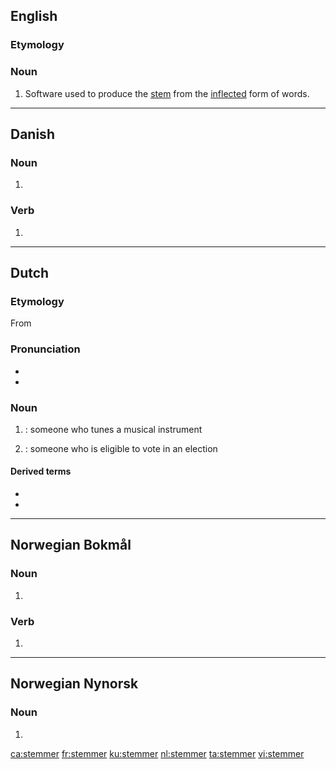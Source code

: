 ==English==
{{wikipedia|stemming}}

===Etymology===
{{suffix|stem|er|lang=en}}

===Noun===
{{en-noun}}
# {{context|computing|linguistics|lang=en}} Software used to produce the [[stem]] from the [[inflected]] form of words.

----

==Danish==

===Noun===
{{head|da|noun form|g=c}}

# {{plural indefinite of|stemme|lang=da}}

===Verb===
{{head|da|verb form}}

# {{present tense of|stemme|lang=da}}

----

==Dutch==

===Etymology===
From {{suffix|stemmen|er|lang=nl}}

===Pronunciation===
* {{audio|Nl-stemmer.ogg|Audio|lang=nl}}
* {{hyphenation|stem|mer|lang=nl}}

===Noun===
{{nl-noun|m|-s|stemmertje}}

# {{l|en|tuner}}: someone who tunes a musical instrument
# {{l|en|voter}}: someone who is eligible to vote in an election

====Derived terms====
* {{l|nl|fijnstemmer}}
* {{l|nl|pianostemmer}}

----

==Norwegian Bokmål==

===Noun===
{{head|nb|noun form|g=m}}

# {{inflection of|stemme||indefinite|p|lang=nb}}

===Verb===
{{head|nb|verb form}}

# {{present tense of|stemme|lang=nb}}

----

==Norwegian Nynorsk==

===Noun===
{{head|nn|noun form|g=f}}

# {{inflection of|stemme||indefinite|p|lang=nn}}

[[ca:stemmer]]
[[fr:stemmer]]
[[ku:stemmer]]
[[nl:stemmer]]
[[ta:stemmer]]
[[vi:stemmer]]